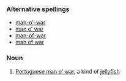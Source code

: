=== Alternative spellings ===
*[[man-o'-war]]
*[[man o' war]]
*[[man-of-war]]
*[[man of war]]

=== Noun ===
# [[Portuguese man o' war]], a kind of [[jellyfish]]